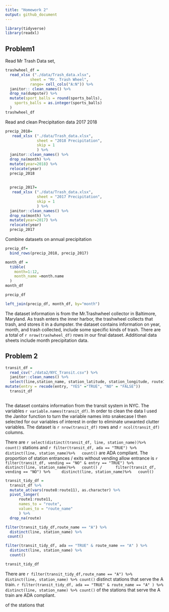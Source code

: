 ```yaml
---
title: "Homework 2"
output: github_document
---
```


```r
library(tidyverse)
library(readxl)
```

## Problem1

Read Mr Trash Data set, 

```r

trashwheel_df =
  read_xlsx ("./data/Trash_data.xlsx",
           sheet = "Mr. Trash Wheel", 
           range= cell_cols("A:N")) %>%
  janitor:: clean_names() %>%
  drop_na(dumpster) %>%
  mutate(sport_balls = round(sports_balls), 
    sports_balls = as.integer(sports_balls)
  )
trashwheel_df
```

Read and clean Precipitation data 2017 2018

```r
precip_2018=
   read_xlsx ("./data/Trash_data.xlsx",
              sheet = "2018 Precipitation", 
              skip = 1
              ) %>%
  janitor::clean_names() %>%
  drop_na(month) %>%
  mutate(year=2018) %>%
  relocate(year)
  precip_2018
  
  
  precip_2017=
   read_xlsx ("./data/Trash_data.xlsx",
              sheet = "2017 Precipitation",
              skip = 1
              ) %>%
  janitor::clean_names() %>%
  drop_na(month) %>%
  mutate(year=2017) %>%
  relocate(year)
  precip_2017
```

Combine datasets on annual precipitation

```r
precip_df= 
  bind_rows(precip_2018, precip_2017) 

month_df = 
  tibble(
    month=1:12, 
    month_name =month.name
  )
month_df

precip_df

left_join(precip_df, month_df, by="month")
```

The dataset information is from the Mr.Trashwheel collector in Baltimore, Maryland. As trash enters the inner harbor, the trashwheel collects that trash, and stores it in a dumpster. the dataset contains information on year, month, and trash collected, include some specific kinds of trash. There are a total of `r nrow(trashwheel_df)` rows in our final dataset. Additional data sheets include month precipitation data. 

## Problem 2

```r
transit_df = 
  read_csv("./data2/NYC_Transit.csv") %>%
  janitor::clean_names() %>%
  select(line,station_name, station_latitude, station_longitude, route1, route2, route3, route4, route5, route6, route7, route8, route9, route10, route11, entry, vending, entrance_type, ada )  %>%
mutate(entry = recode(entry, "YES" ="TRUE", "NO" = "FALSE"))
  transit_df
  
```

The dataset contains information from the transit system in NYC. The variables `r variable.names(transit_df)`. In order to clean the data I used the Janitor function to turn the variable names into snakecase I then selected for our variables of interest in order to eliminate unwanted clutter variables. The dataset is `r nrow(transit_df)` rows and `r ncol(transit_df)` columns. 

There are `r select(distinct(transit_df, line, station_name))%>%
count()` stations and `r filter(transit_df, ada == "TRUE") %>%
distinct(line, station_name)%>%
  count()` are ADA compliant. The proportion of station entrances / exits without vending allow entrance is `r   filter(transit_df, vending == "NO" & entry == "TRUE") %>%
  distinct(line, station_name)%>%
  count() /
     filter(transit_df, vending == "NO") %>%
    distinct(line, station_name)%>%
  count() ` 
  
```r
transit_tidy_df = 
  transit_df %>%
  mutate_at(vars(route8:route11), as.character) %>%
  pivot_longer(
      route1:route11, 
      names_to = "route", 
      values_to = "route_name"
      ) %>%
  drop_na(route)

filter(transit_tidy_df,route_name == "A") %>%
  distinct(line, station_name) %>%
 count()

filter(transit_tidy_df, ada == "TRUE" & route_name == "A" ) %>%
  distinct(line, station_name) %>%
  count()

transit_tidy_df

```
  
There are `r filter(transit_tidy_df,route_name == "A") %>%
  distinct(line, station_name) %>% count()` distinct stations that serve the A train. 
`r filter(transit_tidy_df, ada == "TRUE" & route_name == "A" ) %>% distinct(line, station_name) %>% count()` of the stations that serve the A train are ADA compliant. 
 
of the stations that 